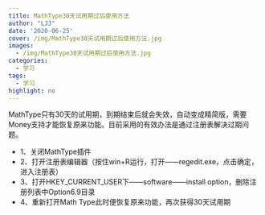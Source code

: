 ```yaml
---
title: MathType30天试用期过后使用方法
author: "LJJ"
date: '2020-06-25'
cover: /img/MathType30天试用期过后使用方法.jpg
images:
  - /img/MathType30天试用期过后使用方法.jpg
categories:
  - 学习
tags:
  - 学习
highlight: no
---
```


MathType只有30天的试用期，到期结束后就会失效，自动变成精简版，需要Money支持才能恢复原来功能。目前采用的有效办法是通过注册表解决过期问题。

- 1、关闭MathType插件
- 2、打开注册表编辑器（按住win+R运行，打开——regedit.exe，点击确定，进入注册表）
- 3、打开HKEY_CURRENT_USER下——software——install option，删除注册列表中Option6.9目录
- 4、重新打开Math Type此时便恢复原来功能，再次获得30天试用期